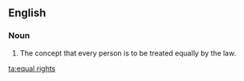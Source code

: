 {{rfd|sum of parts?}}
==English==
{{wikipedia}}
===Noun===
{{en-plural noun|head=[[equal]] [[rights]]}}

# The concept that every person is to be treated equally by the law.

[[ta:equal rights]]